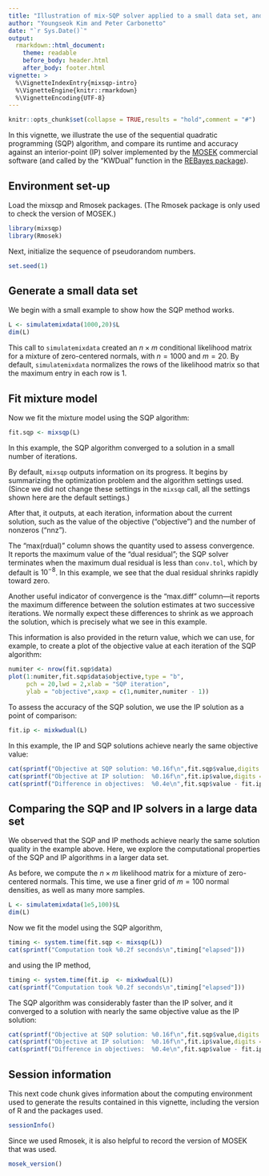 ```yaml
---
title: "Illustration of mix-SQP solver applied to a small data set, and a large one"
author: "Youngseok Kim and Peter Carbonetto"
date: "`r Sys.Date()`"
output:
  rmarkdown::html_document:
    theme: readable
    before_body: header.html
    after_body: footer.html
vignette: >
  %\VignetteIndexEntry{mixsqp-intro}
  %\VignetteEngine{knitr::rmarkdown}
  %\VignetteEncoding{UTF-8}
---
```


```r
knitr::opts_chunk$set(collapse = TRUE,results = "hold",comment = "#")
```

In this vignette, we illustrate the use of the sequential quadratic
programming (SQP) algorithm, and compare its runtime and accuracy
against an interior-point (IP) solver implemented by the
[MOSEK][mosek] commercial software (and called by the "KWDual"
function in the [REBayes package][rebayes]).

## Environment set-up

Load the mixsqp and Rmosek packages. (The Rmosek package is only
used to check the version of MOSEK.)

```r
library(mixsqp)
library(Rmosek)
```

Next, initialize the sequence of pseudorandom numbers.

```r
set.seed(1)
```

## Generate a small data set

We begin with a small example to show how the SQP method works.

```r
L <- simulatemixdata(1000,20)$L
dim(L)
```

This call to `simulatemixdata` created an $n \times m$ conditional
likelihood matrix for a mixture of zero-centered normals, with $n =
1000$ and $m = 20$. By default, `simulatemixdata` normalizes the rows
of the likelihood matrix so that the maximum entry in each row is 1.

## Fit mixture model

Now we fit the mixture model using the SQP algorithm:

```r
fit.sqp <- mixsqp(L)
```

In this example, the SQP algorithm converged to a solution in a small
number of iterations.

By default, `mixsqp` outputs information on its progress. It begins by
summarizing the optimization problem and the algorithm settings used.
(Since we did not change these settings in the `mixsqp` call, all the
settings shown here are the default settings.)

After that, it outputs, at each iteration, information about the
current solution, such as the value of the objective ("objective") and
the number of nonzeros ("nnz").

The "max(rdual)" column shows the quantity used to assess convergence.
It reports the maximum value of the "dual residual"; the SQP solver
terminates when the maximum dual residual is less than `conv.tol`,
which by default is $10^{-8}$. In this example, we see that the dual
residual shrinks rapidly toward zero.

Another useful indicator of convergence is the "max.diff" column---it
reports the maximum difference between the solution estimates at two
successive iterations. We normally expect these differences to shrink
as we approach the solution, which is precisely what we see in this
example.

This information is also provided in the return value, which we can
use, for example, to create a plot of the objective value at each
iteration of the SQP algorithm:

```r
numiter <- nrow(fit.sqp$data)
plot(1:numiter,fit.sqp$data$objective,type = "b",
     pch = 20,lwd = 2,xlab = "SQP iteration",
     ylab = "objective",xaxp = c(1,numiter,numiter - 1))
```

To assess the accuracy of the SQP solution, we use the IP solution as
a point of comparison:

```r
fit.ip <- mixkwdual(L)
```

In this example, the IP and SQP solutions achieve nearly the same
objective value:

```r
cat(sprintf("Objective at SQP solution: %0.16f\n",fit.sqp$value,digits = 16))
cat(sprintf("Objective at IP solution:  %0.16f\n",fit.ip$value,digits = 16))
cat(sprintf("Difference in objectives:  %0.4e\n",fit.sqp$value - fit.ip$value))
```

## Comparing the SQP and IP solvers in a large data set

We observed that the SQP and IP methods achieve nearly the same
solution quality in the example above. Here, we explore the
computational properties of the SQP and IP algorithms in a larger data
set.

As before, we compute the $n \times m$ likelihood matrix for a mixture
of zero-centered normals. This time, we use a finer grid of $m = 100$
normal densities, as well as many more samples.

```r
L <- simulatemixdata(1e5,100)$L
dim(L)
```

Now we fit the model using the SQP algorithm,

```r
timing <- system.time(fit.sqp <- mixsqp(L))
cat(sprintf("Computation took %0.2f seconds\n",timing["elapsed"]))
```

and using the IP method,

```r
timing <- system.time(fit.ip  <- mixkwdual(L))
cat(sprintf("Computation took %0.2f seconds\n",timing["elapsed"]))
```

The SQP algorithm was considerably faster than the IP solver, and it
converged to a solution with nearly the same objective value as the IP
solution:

```r
cat(sprintf("Objective at SQP solution: %0.16f\n",fit.sqp$value,digits = 16))
cat(sprintf("Objective at IP solution:  %0.16f\n",fit.ip$value,digits = 16))
cat(sprintf("Difference in objectives:  %0.4e\n",fit.sqp$value - fit.ip$value))
```

## Session information

This next code chunk gives information about the computing environment
used to generate the results contained in this vignette, including the
version of R and the packages used.

```r
sessionInfo()
```

Since we used Rmosek, it is also helpful to record the version of
MOSEK that was used.

```r
mosek_version()
```

[mosek]: https://www.mosek.com
[rebayes]: https://cran.r-project.org/package=REBayes
